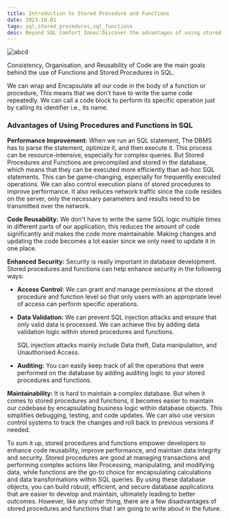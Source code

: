 ```yaml
---
title: Introduction to Stored Procedure and Functions
date: 2023-10-01
tags: sql,stored_procedures,sql_functions
desc: Beyond SQL Comfort Zones:Discover the advantages of using stored procedures and functions for streamlined database management.
---
```


<article className=" mt-4  prose dark:prose-invert">

![abcd](/image.JPG)

Consistency, Organisation, and Reusability of Code are the main goals behind the use of Functions and Stored Procedures in SQL.

We can wrap and Encapsulate all our code in the body of a function or procedure, This means that we don't have to write the same code repeatedly. We can call a code block to perform its specific operation just by calling its identifier i.e., its name.

### Advantages of Using Procedures and Functions in SQL

**Performance Improvement:** When we run an SQL statement, The DBMS has to parse the statement, optimize it, and then execute it. This process can be resource-intensive, especially for complex queries. But Stored Procedures and Functions are precompiled and stored in the database, which means that they can be executed more efficiently than ad-hoc SQL statements. This can be game-changing, especially for frequently executed operations. We can also control execution plans of stored procedures to improve performance. It also reduces network traffic since the code resides on the server, only the necessary parameters and results need to be transmitted over the network.

**Code Reusability:** We don't have to write the same SQL logic multiple times in different parts of our application, this reduces the amount of code significantly and makes the code more maintainable. Making changes and updating the code becomes a lot easier since we only need to update it in one place.

**Enhanced Security:** Security is really important in database development. Stored procedures and functions can help enhance security in the following ways:

- **Access Control:** We can grant and manage permissions at the stored procedure and function level so that only users with an appropriate level of access can perform specific operations.
- **Data Validation:** We can prevent SQL injection attacks and ensure that only valid data is processed. We can achieve this by adding data validation logic within stored procedures and functions.

  SQL injection attacks mainly include Data theft, Data manipulation, and Unauthorised Access.

- **Auditing:** You can easily keep track of all the operations that were performed on the database by adding auditing logic to your stored procedures and functions.

**Maintainability:** It is hard to maintain a complex database. But when it comes to stored procedures and functions, it becomes easier to maintain our codebase by encapsulating business logic within database objects. This simplifies debugging, testing, and code updates. We can also use version control systems to track the changes and roll back to previous versions if needed.

To sum it up, stored procedures and functions empower developers to enhance code reusability, improve performance, and maintain data integrity and security. Stored procedures are good at managing transactions and performing complex actions like Processing, manipulating, and modifying data, while functions are the go-to choice for encapsulating calculations and data transformations within SQL queries. By using these database objects, you can build robust, efficient, and secure database applications that are easier to develop and maintain, ultimately leading to better outcomes. However, like any other thing, there are a few disadvantages of stored procedures and functions that I am going to write about in the future.

</article>
